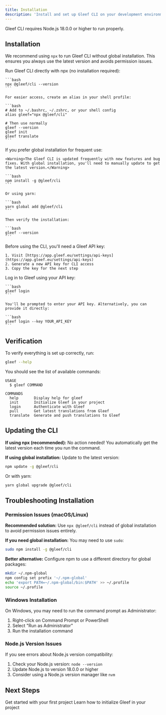 ```yaml
---
title: Installation
description: 'Install and set up Gleef CLI on your development environment'
---
```


<Tip>Gleef CLI requires Node.js 18.0.0 or higher to run properly.</Tip>

## Installation

We recommend using `npx` to run Gleef CLI without global installation. This ensures you always use the latest version and avoids permission issues.

<Steps titleSize="h3">
  <Step title="Recommended: Use npx">
    Run Gleef CLI directly with npx (no installation required):
    
    ```bash
    npx @gleef/cli --version
    ```
    
    For easier access, create an alias in your shell profile:
    
    ```bash
    # Add to ~/.bashrc, ~/.zshrc, or your shell config
    alias gleef="npx @gleef/cli"
    
    # Then use normally
    gleef --version
    gleef init
    gleef translate
    ```
  </Step>

  <Step title="Alternative: Global installation">
    If you prefer global installation for frequent use:
    
    <Warning>The Gleef CLI is updated frequently with new features and bug fixes. With global installation, you'll need to manually update to get the latest version.</Warning>
    
    ```bash
    npm install -g @gleef/cli
    ```
    
    Or using yarn:
    
    ```bash
    yarn global add @gleef/cli
    ```
    
    Then verify the installation:
    
    ```bash
    gleef --version
    ```
  </Step>

  <Step title="Get your API key">
    Before using the CLI, you'll need a Gleef API key:
    
    1. Visit [https://app.gleef.eu/settings/api-keys](https://app.gleef.eu/settings/api-keys)
    2. Generate a new API key for CLI access
    3. Copy the key for the next step
  </Step>

  <Step title="Authenticate with Gleef">
    Log in to Gleef using your API key:
    
    ```bash
    gleef login
    ```
    
    You'll be prompted to enter your API key. Alternatively, you can provide it directly:
    
    ```bash
    gleef login --key YOUR_API_KEY
    ```
  </Step>
</Steps>

## Verification

To verify everything is set up correctly, run:

```bash
gleef --help
```

You should see the list of available commands:

```
USAGE
  $ gleef COMMAND

COMMANDS
  help       Display help for gleef
  init       Initialize Gleef in your project
  login      Authenticate with Gleef
  pull       Get latest translations from Gleef
  translate  Generate and push translations to Gleef
```

## Updating the CLI

**If using npx (recommended):** No action needed! You automatically get the latest version each time you run the command.

**If using global installation:** Update to the latest version:

```bash
npm update -g @gleef/cli
```

Or with yarn:

```bash
yarn global upgrade @gleef/cli
```

## Troubleshooting Installation

### Permission Issues (macOS/Linux)

**Recommended solution:** Use `npx @gleef/cli` instead of global installation to avoid permission issues entirely.

**If you need global installation:** You may need to use `sudo`:

```bash
sudo npm install -g @gleef/cli
```

**Better alternative:** Configure npm to use a different directory for global packages:

```bash
mkdir ~/.npm-global
npm config set prefix '~/.npm-global'
echo 'export PATH=~/.npm-global/bin:$PATH' >> ~/.profile
source ~/.profile
```

### Windows Installation

On Windows, you may need to run the command prompt as Administrator:

1. Right-click on Command Prompt or PowerShell
2. Select "Run as Administrator"
3. Run the installation command

### Node.js Version Issues

If you see errors about Node.js version compatibility:

1. Check your Node.js version: `node --version`
2. Update Node.js to version 18.0.0 or higher
3. Consider using a Node.js version manager like `nvm`

## Next Steps

<CardGroup cols={2}>
    <Card
        title="Quick Start"
        icon="rocket"
        href="/cli/getting-started/quickstart"
    >
        Get started with your first project
    </Card>
    <Card
        title="Project Setup"
        icon="folder"
        href="/cli/workflow/project-setup"
    >
        Learn how to initialize Gleef in your project
    </Card>
</CardGroup>